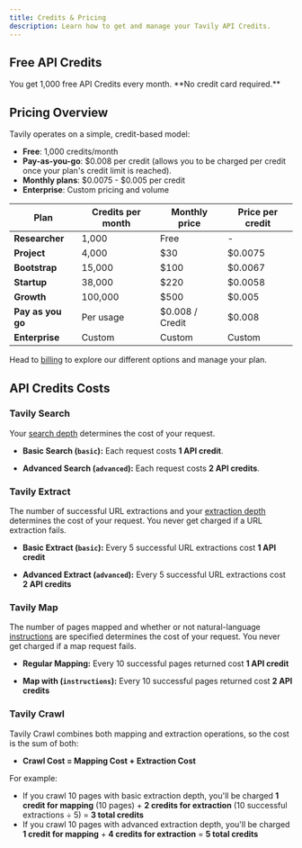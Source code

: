 ```yaml
---
title: Credits & Pricing
description: Learn how to get and manage your Tavily API Credits.
---
```


## Free API Credits

<Card icon="key" href="https://app.tavily.com" title="Get your free API key" horizontal>
  You get 1,000 free API Credits every month. **No credit card required.**
</Card>

## Pricing Overview

Tavily operates on a simple, credit-based model:

- **Free**: 1,000 credits/month
- **Pay-as-you-go**: $0.008 per credit (allows you to be charged per credit once your plan's credit limit is reached).
- **Monthly plans**: $0.0075 - $0.005 per credit
- **Enterprise**: Custom pricing and volume

| Plan | Credits per month | Monthly price | Price per credit |
|------|-------------------|---------------|------------------|
| **Researcher** | 1,000 | Free | - |
| **Project** | 4,000 | $30 | $0.0075 |
| **Bootstrap** | 15,000 | $100 | $0.0067 |
| **Startup** | 38,000 | $220 | $0.0058 |
| **Growth** | 100,000 | $500 | $0.005 |
| **Pay as you go** | Per usage | $0.008 / Credit | $0.008 |
| **Enterprise** | Custom | Custom | Custom |

Head to [billing](https://app.tavily.com/billing) to explore our different options and manage your plan.

## API Credits Costs

### Tavily Search

Your [search depth](/api-reference/endpoint/search#body-search-depth) determines the cost of your request.

- **Basic Search (`basic`):**
  Each request costs **1 API credit**.

- **Advanced Search (`advanced`):**
  Each request costs **2 API credits**.

### Tavily Extract

The number of successful URL extractions and your [extraction depth](/api-reference/endpoint/extract#body-extract-depth) determines the cost of your request. You never get charged if a URL extraction fails.

- **Basic Extract (`basic`):**
  Every 5 successful URL extractions cost **1 API credit**

- **Advanced Extract (`advanced`):**
  Every 5 successful URL extractions cost **2 API credits**

### Tavily Map

The number of pages mapped and whether or not natural-language [instructions](/api-reference/endpoint/map#instructions) are specified determines the cost of your request. You never get charged if a map request fails.

- **Regular Mapping:**
  Every 10 successful pages returned cost **1 API credit**

- **Map with (`instructions`):**
  Every 10 successful pages returned cost **2 API credits**

### Tavily Crawl

Tavily Crawl combines both mapping and extraction operations, so the cost is the sum of both:

- **Crawl Cost = Mapping Cost + Extraction Cost**

For example:

- If you crawl 10 pages with basic extraction depth, you'll be charged **1 credit for mapping** (10 pages) + **2 credits for extraction** (10 successful extractions ÷ 5) = **3 total credits**
- If you crawl 10 pages with advanced extraction depth, you'll be charged **1 credit for mapping** + **4 credits for extraction** = **5 total credits**

